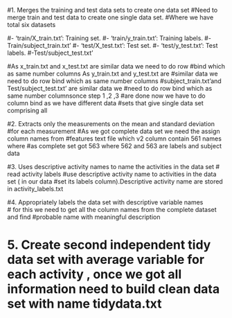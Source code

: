 #1. Merges the training and test data sets to create  one data set
#Need to merge train and test data to create one single data set. 
#Where we have total six datasets

#- 'train/X_train.txt': Training set.
#- 'train/y_train.txt': Training labels.
#-Train/subject_train.txt'
#- 'test/X_test.txt': Test set.
#- 'test/y_test.txt': Test labels.
#-Test/subject_test.txt' 

#As x_train.txt and x_test.txt are similar data we need to do row 
#bind which as same number columns As y_train.txt and y_test.txt are 
#similar data we need to do row bind which as same number columns
#subject_train.txt'and Test/subject_test.txt' are similar data we 
#need to do row bind which as same number columnsonce step 1 ,2 ,3 
#are done now we have to do column bind as we have different data 
#sets that give single data set comprising all


#2. Extracts only the measurements on the mean and standard deviation
#for each measurement
#As we got complete data set we need the assign column names from 
#features text file which  v2 column contain 561 names where
#as complete set got 563 where 562 and 563 are labels and subject data




#3. Uses descriptive activity names to name the activities in the data set
# read activity labels
#use descriptive activity name to activities in the data set ( in our data
#set its labels column).Descriptive activity name are stored in activity_labels.txt




#4. Appropriately  labels the data set with descriptive variable names\
# for this we need to get all the column names from the complete dataset and find 
#probable name with meaningful description




# 5. Create second independent tidy data set with average  variable for each activity , once we got all information need to build clean data set with name tidydata.txt